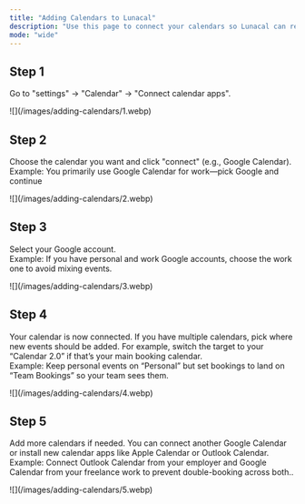 ```yaml
---
title: "Adding Calendars to Lunacal"
description: "Use this page to connect your calendars so Lunacal can read your free/busy times and add bookings automatically. It covers "Adding Calendars to Lunacal" inside "Integrations" and the flow under "settings" → "Calendar" → "Connect calendar apps"."
mode: "wide"
---
```


## Step 1

Go to "settings" → "Calendar" → "Connect calendar apps".

<Frame>
  ![](/images/adding-calendars/1.webp)
</Frame>

## Step 2

Choose the calendar you want and click "connect" (e.g., Google Calendar).\
Example: You primarily use Google Calendar for work—pick Google and continue

<Frame>
  ![](/images/adding-calendars/2.webp)
</Frame>

## Step 3

Select your Google account.\
Example: If you have personal and work Google accounts, choose the work one to avoid mixing events.

<Frame>
  ![](/images/adding-calendars/3.webp)
</Frame>

## Step 4

Your calendar is now connected. If you have multiple calendars, pick where new events should be added. For example, switch the target to your “Calendar 2.0” if that’s your main booking calendar.\
Example: Keep personal events on “Personal” but set bookings to land on “Team Bookings” so your team sees them.

<Frame>
  ![](/images/adding-calendars/4.webp)
</Frame>

## Step 5

Add more calendars if needed. You can connect another Google Calendar or install new calendar apps like Apple Calendar or Outlook Calendar.\
Example: Connect Outlook Calendar from your employer and Google Calendar from your freelance work to prevent double-booking across both..

<Frame>
  ![](/images/adding-calendars/5.webp)
</Frame>